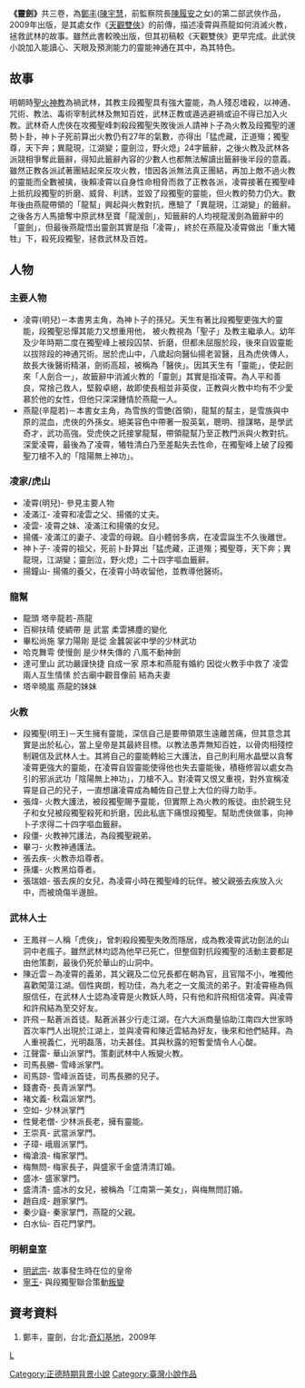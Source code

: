 {{多個問題|
{{unreferenced|time=2017-05-08T16:45:53+00:00}}
{{no footnotes|time=2017-04-02T06:09:06+00:00}}
{{refimprove|time=2017-04-02T06:09:06+00:00}}
}}
'''《靈劍》'''共三卷，為[[鄭丰|鄭丰]]([[陳宇慧|陳宇慧]]，前監察院長[[陳履安|陳履安]]之女)的第二部武俠作品，2009年出版，是其處女作《[[天觀雙俠|天觀雙俠]]》的前傳，描述凌霄與燕龍如何消滅火教，拯救武林的故事。雖然此書較晚出版，但其初稿較《天觀雙俠》更早完成。此武俠小說加入能讀心、天眼及預測能力的靈能神通在其中，為其特色。

==故事==
明朝時[[聖火神教|聖火神教]]為禍武林，其教主段獨聖具有強大靈能，為人殘忍嗜殺，以神通、咒術、教法、毒術宰制武林及無知百姓，武林正教或遁逃避禍或迫不得已加入火教。武林奇人虎俠在攻獨聖峰刺殺段獨聖失敗後派人請神卜子為火教及段獨聖的運勢卜卦，神卜子死前算出火教仍有27年的氣數，亦得出「猛虎藏，正道殤；獨聖尊，天下奔；異龍現，江湖變；靈劍泣，野火熄」24字籤辭，之後火教及武林各派競相爭奪此籤辭，得知此籤辭內容的少數人也都無法解讀出籤辭後半段的意義。雖然正教各派試著團結起來反攻火教，惜因各派無法真正團結，再加上敵不過火教的靈能而全數被擒，後賴凌霄以自身性命相脅而救了正教各派，凌霄接著在獨聖峰上抵抗段獨聖的折磨、威脅、利誘，並毀了段獨聖的靈能，但火教的勢力仍大。數年後由燕龍帶領的「龍幫」興起與火教對抗，應驗了「異龍現，江湖變」的籤辭。之後各方人馬搶奪中原武林至寶「龍湲劍」，知籤辭的人均視龍湲劍為籤辭中的「靈劍」，但最後燕龍悟出靈劍其實是指「凌霄」，終於在燕龍及凌霄做出「重大犧牲」下，殺死段獨聖，拯救武林及百姓。

==人物==
===主要人物===
*凌霄(明兒)－本書男主角，為神卜子的孫兒。天生有著比段獨聖更強大的靈能，段獨聖忌憚其能力又想重用他， 被火教視為「聖子」及教主繼承人。幼年及少年時期二度在獨聖峰上被段囚禁、折磨，但都未屈服於段，後來自毀靈能以拔除段的神通咒術。居於虎山中，八歲起向醫仙揚老習醫，且為虎俠傳人，故長大後醫術精湛，劍術高超，被稱為「醫俠」。因其天生有「靈能」，使起劍來「人劍合一」，故籤辭中消滅火教的「靈劍」其實是指凌霄。為人平和善良，常捨己救人，堅毅卓絕，故即使長相並非英俊，正教與火教中均有不少愛慕於他的女性，但他只深深鍾情於燕龍一人。
*燕龍(辛龍若)－本書女主角，為雪族的雪艷(首領)，龍幫的幫主，是雪族與中原的混血，虎俠的外孫女。絕美容色中帶著一股英氣，聰明、擅謀略，是學武奇才，武功高強。受虎俠之託接掌龍幫，帶領龍幫乃至正教門派與火教對抗。深愛凌霄，最後為了凌霄，犧牲清白乃至差點失去性命，在獨聖峰上破了段獨聖刀槍不入的「陰陽無上神功」。

===凌家/虎山===
*凌霄(明兒)- 參見主要人物
*凌滿江- 凌霄和凌雲之父、揚儀的丈夫。
*凌雲- 凌霄之妹、凌滿江和揚儀的女兒。
*揚儀- 凌滿江的妻子、凌雲的母親。自小體弱多病，在凌雲誕生不久後離世。
*神卜子- 凌霄的祖父，死前卜卦算出「猛虎藏，正道殤；獨聖尊，天下奔；異龍現，江湖變；靈劍泣，野火熄」二十四字嘔血籤辭。
*揚鐘山- 揚儀的養父，在凌霄小時收留他，並教導他醫術。

===龍幫===
*龍頭 塔辛龍若-燕龍
*百柳扶晴  使綢帶 是 武當 柔雲拂塵的變化
*畢松尚施  掌力陽剛 是從 金蠶袈裟中學的少林武功
*哈克舞雩  使慢劍 是少林失傳的 八風不動神劍
*達可里山  武功嚴謹快捷 自成一家    原本和燕龍有婚約  因從火教手中救了 凌雲 兩人互生情愫 於古廟中觀音像前 結為夫妻
*塔辛曉嵐  燕龍的妹妹

===火教===
*段獨聖(明王)－天生擁有靈能，深信自己是要帶領眾生遠離苦痛，但其意念其實是出於私心，當上皇帝是其最終目標。以教法愚弄無知百姓，以骨肉相殘控制親信及武林人士。其將自己的靈能轉給三大護法，自己則利用水晶壁以貪奪凌霄更強大的靈能，在凌霄自毀靈能使得他也失去靈能後，積極修習以處女為引的邪派武功「陰陽無上神功」，刀槍不入。對凌霄又恨又重視，對外宣稱凌霄是自己的兒子，一直想讓凌霄成為輔佐自己登上大位的得力助手。
*張煒- 火教大護法，被段獨聖賜予靈能，但實際上為火教的叛徒。由於親生兒子和女兒被段獨聖殺死和折磨，因此私底下痛恨段獨聖。幫助虎俠做事，向神卜子求得二十四字嘔血籤辭。
*段僵- 火教神咒護法，為段獨聖親弟。
*畢刁- 火教神通護法。
*張去疾- 火教赤焰尊者。
*孫爜- 火教黑焰尊者。
*張瑞娘- 張去疾的女兒，為凌霄小時在獨聖峰的玩伴。被父親張去疾放入火中，而被燒傷半邊臉。

===武林人士===
*王鳳祥－人稱「虎俠」，曾刺殺段獨聖失敗而隱居，成為教凌霄武功劍法的山洞中老瘋子。雖然武林均認為他早已死亡，但整個對抗段獨聖的活動主要都是由他策劃，最後仍死於華山的山洞中。
*陳近雲－為凌霄的義弟，其父親及二位兄長都在朝為官，且官階不小，唯獨他喜歡闖蕩江湖。個性爽朗，輕功佳，為九老之一文風流的弟子。對凌霄極為佩服信任，在武林人士認為凌霄是火教妖人時，只有他和許飛相信凌霄。與凌霄和許飛結為至交好友。
*許飛－點蒼派首徒。點蒼派甚少行走江湖，在六大派商量協助江南四大世家時首次率門人出現於江湖上，並與凌霄和陳近雲結為好友，後來和他們結拜。為人重視義仁，光明磊落，功夫甚佳。其與秋露的短暫愛情令人心酸。
*江聲雷- 華山派掌門。策劃武林中人叛變火教。
*司馬長勝- 雪峰派掌門。
*司馬諒- 雪峰派首徒，司馬長勝的兒子。
*錢書奇- 長青派掌門。
*褚文義- 秋霜派掌門。
*空如- 少林派掌門
*性覺老僧- 少林派長老，擁有靈能。
*王崇真- 武當派掌門。
*子璋- 峨眉派掌門。
*梅滄浪- 梅家掌門。
*梅無問- 梅家長子，與盛家千金盛清清訂婚。
*盛冰- 盛家掌門。
*盛清清- 盛冰的女兒，被稱為「江南第一美女」，與梅無問訂婚。
*趙自成- 趙家掌門。
*秦少嶷- 秦家掌門，燕龍的父親。
*白水仙- 百花門掌門。

===明朝皇室===
*[[明武宗|明武宗]]- 故事發生時在位的皇帝
*[[朱宸濠|寧王]]- 與段獨聖聯合策動[[寧王之亂|叛變]]

==資考資料==
#鄭丰，靈劍，台北:[[奇幻基地|奇幻基地]]，2009年

[[category:武侠小说|L]]
[[Category:正德時期背景小說|Category:正德時期背景小說]]
[[Category:臺灣小說作品|Category:臺灣小說作品]]